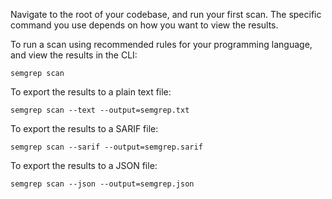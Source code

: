 Navigate to the root of your codebase, and run your first scan. The specific command you use depends on how you want to view the results.

To run a scan using recommended rules for your programming language, and view the results in the CLI:

```console
semgrep scan
```

To export the results to a plain text file:

```console
semgrep scan --text --output=semgrep.txt
```

To export the results to a SARIF file:

```console
semgrep scan --sarif --output=semgrep.sarif
```

To export the results to a JSON file:

```console
semgrep scan --json --output=semgrep.json
```

